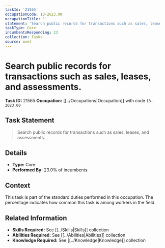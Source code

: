 ```yaml
---
taskId: '21565'
occupationCode: 13-2023.00
occupationTitle: ''
statement: 'Search public records for transactions such as sales, leases, and assessments.'
taskType: Core
incumbentsResponding: 23
collection: Tasks
source: onet
---
```

# Search public records for transactions such as sales, leases, and assessments.

**Task ID:** 21565
**Occupation:** [[../Occupations|Occupation]] with code `13-2023.00`

## Task Statement

> Search public records for transactions such as sales, leases, and assessments.

## Details

- **Type:** Core
- **Performed By:** 23.0% of incumbents

## Context

This task is part of the standard duties performed in this occupation. The percentage indicates how common this task is among workers in the field.

## Related Information

- **Skills Required:** See [[../Skills|Skills]] collection
- **Abilities Required:** See [[../Abilities|Abilities]] collection
- **Knowledge Required:** See [[../Knowledge|Knowledge]] collection
